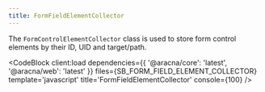 ```yaml
---
title: FormFieldElementCollector
---
```



The `FormControlElementCollector` class is used to store form control elements by their ID, UID and target/path.

<CodeBlock
  client:load
  dependencies={{
    '@aracna/core': 'latest',
    '@aracna/web': 'latest'
  }}
  files={SB_FORM_FIELD_ELEMENT_COLLECTOR}
  template='javascript'
  title='FormFieldElementCollector'
  console={100}
/>
